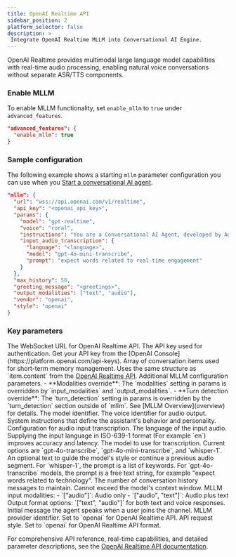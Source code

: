 ```yaml
---
title: OpenAI Realtime API
sidebar_position: 2
platform_selector: false
description: >
 Integrate OpenAI Realtime MLLM into Conversational AI Engine.
---
```



OpenAI Realtime provides multimodal large language model capabilities with real-time audio processing, enabling natural voice conversations without separate ASR/TTS components.

### Enable MLLM

To enable MLLM functionality, set `enable_mllm` to `true` under `advanced_features`.

```json
"advanced_features": {
  "enable_mllm": true
}
```

### Sample configuration

The following example shows a starting `mllm` parameter configuration you can use when you [Start a conversational AI agent](/conversational-ai/rest-api/join).

```json
"mllm": {
  "url": "wss://api.openai.com/v1/realtime",
  "api_key": "<openai_api_key>",
  "params": {
    "model": "gpt-realtime",
    "voice": "coral",
    "instructions": "You are a Conversational AI Agent, developed by Agora.",
    "input_audio_transcription": {
      "language": "<language>",
      "model": "gpt-4o-mini-transcribe",
      "prompt": "expect words related to real-time engagement"
    }
  },
  "max_history": 50,
  "greeting_message": "<greetings>",
  "output_modalities": ["text", "audio"],
  "vendor": "openai",
  "style": "openai"
}
```

### Key parameters

<ParameterList title="mllm" required={true}>
  <Parameter name="url" type="string" required={true}>  
  The WebSocket URL for OpenAI Realtime API. 
  </Parameter>
  <Parameter name="api_key" type="string" required={true}>
  The API key used for authentication. Get your API key from the [OpenAI Console](https://platform.openai.com/api-keys).
  </Parameter>
  <Parameter name="messages" type="array[object]" required={false}>
  Array of conversation items used for short-term memory management. Uses the same structure as `item.content` from the <a href="https://platform.openai.com/docs/api-reference/realtime-client-events/conversation/item/create">OpenAI Realtime API</a>.
  </Parameter>
  <Parameter name="params" type="object" required={false}>
    Additional MLLM configuration parameters.
    - **Modalities override**: The `modalities` setting in params is overridden by `input_modalities` and `output_modalities`.
    - **Turn detection override**: The `turn_detection` setting in params is overridden by the `turn_detection` section outside of `mllm`.  
    See [MLLM Overview](overview) for details.
    <Parameter name="model" type="string" required={false}>
    The model identifier. 
    </Parameter>  
    <Parameter name="voice" type="string" required={false}>
    The voice identifier for audio output. 
    </Parameter>
    <Parameter name="instructions" type="string" required={false}>
    System instructions that define the assistant's behavior and personality.
    </Parameter>
    <Parameter name="input_audio_transcription" type="object" required={false}>
    Configuration for audio input transcription.
      <Parameter name="language" type="string" required={false}>
      The language of the input audio. Supplying the input language in ISO-639-1 format (For example `en`) improves accuracy and latency.
      </Parameter>
      <Parameter name="model" type="string" required={false}>
      The model to use for transcription. Current options are `gpt-4o-transcribe`, `gpt-4o-mini-transcribe`, and `whisper-1`.
      </Parameter>
      <Parameter name="prompt" type="string" required={false}>
      An optional text to guide the model's style or continue a previous audio segment. For `whisper-1`, the prompt is a list of keywords. For `gpt-4o-transcribe` models, the prompt is a free text string, for example "expect words related to technology".
      </Parameter>
    </Parameter>
  </Parameter>
  <Parameter name="max_history" type="integer" defaultValue="32" required={false}>
  The number of conversation history messages to maintain. Cannot exceed the model's context window.
  </Parameter>
  <Parameter name="input_modalities" type="array[string]" defaultValue='["audio"]' required={false}>
    MLLM input modalities:
    - `["audio"]`: Audio only
    - `["audio", "text"]`: Audio plus text
  </Parameter>  
  <Parameter name="output_modalities" type="array[string]" defaultValue='["text", "audio"]' required={false}>
  Output format options: `["text", "audio"]` for both text and voice responses.
  </Parameter>
  <Parameter name="greeting_message" type="string" required={false}>
  Initial message the agent speaks when a user joins the channel.
  </Parameter>  
  <Parameter name="vendor" type="string" required={false}>
  MLLM provider identifier. Set to `openai` for OpenAI Realtime API.
  </Parameter>
  <Parameter name="style" type="string" required={false}>
  API request style. Set to `openai` for OpenAI Realtime API format.
  </Parameter>
</ParameterList>

For comprehensive API reference, real-time capabilities, and detailed parameter descriptions, see the [OpenAI Realtime API documentation](https://platform.openai.com/docs/guides/realtime).
